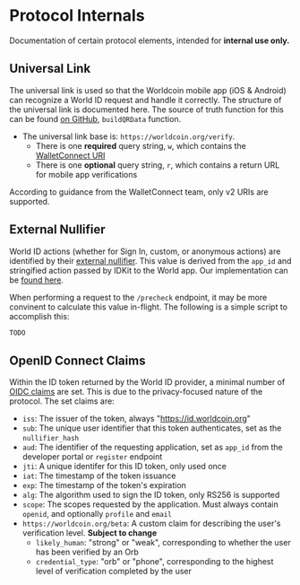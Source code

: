 # Protocol Internals

Documentation of certain protocol elements, intended for **internal use only.**

## Universal Link

The universal link is used so that the Worldcoin mobile app (iOS & Android) can recognize a World ID request and handle it correctly. The structure of the universal link is documented here. The source of truth function for this can be found [on GitHub](https://github.com/worldcoin/idkit-js/blob/dc4a3fe33d3d9f77ef700bc3493a4b8ce2a897fd/idkit/src/lib/qr.ts#L4), `buildQRData` function.

- The universal link base is: `https://worldcoin.org/verify`.
  - There is one **required** query string, `w`, which contains the [WalletConnect URI](https://docs.walletconnect.com/2.0/javascript/sign/wallet-usage#uri)
  - There is one **optional** query string, `r`, which contains a return URL for mobile app verifications

According to guidance from the WalletConnect team, only v2 URIs are supported.

## External Nullifier

World ID actions (whether for Sign In, custom, or anonymous actions) are identified by their [external nullifier](TODO). This value is derived from the `app_id` and stringified action passed by IDKit to the World app. Our implementation can be [found here](https://github.com/worldcoin/idkit-js/blob/dc4a3fe33d3d9f77ef700bc3493a4b8ce2a897fd/idkit/src/lib/hashing.ts#L94).

When performing a request to the `/precheck` endpoint, it may be more convinent to calculate this value in-flight. The following is a simple script to accomplish this:

```js
TODO
```

## OpenID Connect Claims

Within the ID token returned by the World ID provider, a minimal number of [OIDC claims](https://openid.net/specs/openid-connect-core-1_0.html#IDToken) are set. This is due to the privacy-focused nature of the protocol. The set claims are:

- `iss`: The issuer of the token, always "https://id.worldcoin.org"
- `sub`: The unique user identifier that this token authenticates, set as the `nullifier_hash`
- `aud`: The identifier of the requesting application, set as `app_id` from the developer portal or `register` endpoint
- `jti`: A unique identifer for this ID token, only used once
- `iat`: The timestamp of the token issuance
- `exp`: The timestamp of the token's expiration
- `alg`: The algorithm used to sign the ID token, only RS256 is supported
- `scope`: The scopes requested by the application. Must always contain `openid`, and optionally `profile` and `email`
- `https://worldcoin.org/beta`: A custom claim for describing the user's verification level. **Subject to change**
  - `likely_human`: "strong" or "weak", corresponding to whether the user has been verified by an Orb
  - `credential_type`: "orb" or "phone", corresponding to the highest level of verification completed by the user
